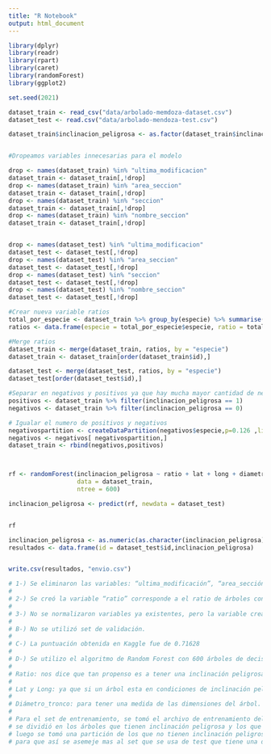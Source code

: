 ```yaml
---
title: "R Notebook"
output: html_document
---
```


```r
library(dplyr)
library(readr)
library(rpart)
library(caret)
library(randomForest)
library(ggplot2)

set.seed(2021)

dataset_train <- read_csv("data/arbolado-memdoza-dataset.csv")
dataset_test <- read.csv("data/arbolado-mendoza-test.csv")

dataset_train$inclinacion_peligrosa <- as.factor(dataset_train$inclinacion_peligrosa)


#Dropeamos variables innecesarias para el modelo

drop <- names(dataset_train) %in% "ultima_modificacion"
dataset_train <- dataset_train[,!drop]
drop <- names(dataset_train) %in% "area_seccion"
dataset_train <- dataset_train[,!drop]
drop <- names(dataset_train) %in% "seccion"
dataset_train <- dataset_train[,!drop]
drop <- names(dataset_train) %in% "nombre_seccion"
dataset_train <- dataset_train[,!drop]


drop <- names(dataset_test) %in% "ultima_modificacion"
dataset_test <- dataset_test[,!drop]
drop <- names(dataset_test) %in% "area_seccion"
dataset_test <- dataset_test[,!drop]
drop <- names(dataset_test) %in% "seccion"
dataset_test <- dataset_test[,!drop]
drop <- names(dataset_test) %in% "nombre_seccion"
dataset_test <- dataset_test[,!drop]

#Crear nueva variable ratios
total_por_especie <- dataset_train %>% group_by(especie) %>% summarise(total = n(), total_peligroso = sum(inclinacion_peligrosa == 1))
ratios <- data.frame(especie = total_por_especie$especie, ratio = total_por_especie$total_peligroso/total_por_especie$total)

#Merge ratios
dataset_train <- merge(dataset_train, ratios, by = "especie")
dataset_train <- dataset_train[order(dataset_train$id),]

dataset_test <- merge(dataset_test, ratios, by = "especie")
dataset_test[order(dataset_test$id),]

#Separar en negativos y positivos ya que hay mucha mayor cantidad de negativos en el data_train
positivos <- dataset_train %>% filter(inclinacion_peligrosa == 1)
negativos <- dataset_train %>% filter(inclinacion_peligrosa == 0)

# Igualar el numero de positivos y negativos
negativospartition <- createDataPartition(negativos$especie,p=0.126 ,list=FALSE)
negativos <- negativos[ negativospartition,]
dataset_train <- rbind(negativos,positivos)



rf <- randomForest(inclinacion_peligrosa ~ ratio + lat + long + diametro_tronco,
                   data = dataset_train,
                   ntree = 600)

inclinacion_peligrosa <- predict(rf, newdata = dataset_test)


rf

inclinacion_peligrosa <- as.numeric(as.character(inclinacion_peligrosa))
resultados <- data.frame(id = dataset_test$id,inclinacion_peligrosa)


write.csv(resultados, "envio.csv")

# 1-) Se eliminaron las variables: “ultima_modificación”, “area_sección”, “seccion” y “nombre_seccion” de los sets.
#
# 2-) Se creó la variable “ratio” corresponde a el ratio de árboles con inclinación peligrosa por especie de árbol.
#
# 3-) No se normalizaron variables ya existentes, pero la variable creada ratio está normalizada ya que solo toma valores entre 0 y 1.
#
# B-) No se utilizó set de validación.
#
# C-) La puntuación obtenida en Kaggle fue de 0.71628
#
# D-) Se utilizo el algoritmo de Random Forest con 600 árboles de decisión para predecir la variable “inclinacion_peligrosa” utilizando como referencia los valores de las siguientes variables:
#
# Ratio: nos dice que tan propenso es a tener una inclinación peligrosa según su especie.
#
# Lat y Long: ya que si un árbol esta en condiciones de inclinación peligrosa, es probable que arboles cercanos estén en las mismas condiciones.
#
# Diámetro_tronco: para tener una medida de las dimensiones del árbol.
#
# Para el set de entrenamiento, se tomó el archivo de entrenamiento del desafío,
# se dividió en los árboles que tienen inclinación peligrosa y los que no,
# luego se tomó una partición de los que no tienen inclinación peligrosa que mantuviera una distribución de especies igual al set original de no peligrosos y que tuviera la misma cantidad de elementos que los arboles peligrosos,
# para que así se asemeje mas al set que se usa de test que tiene una distribución del 50/50.
```